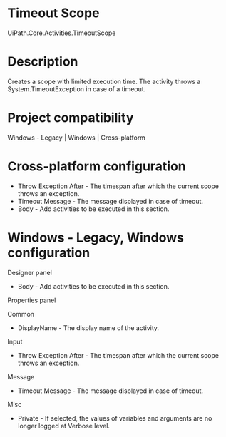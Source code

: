 ﻿# Timeout Scope

UiPath.Core.Activities.TimeoutScope

# Description

Creates a scope with limited execution time. The activity throws a System.TimeoutException in case of a timeout.

# Project compatibility

Windows - Legacy | Windows | Cross-platform

# Cross-platform configuration

* Throw Exception After - The timespan after which the current scope throws an exception.
* Timeout Message - The message displayed in case of timeout.
* Body - Add activities to be executed in this section.

# Windows - Legacy, Windows configuration

Designer panel

* Body - Add activities to be executed in this section.

Properties panel

Common

* DisplayName - The display name of the activity.

Input

* Throw Exception After - The timespan after which the current scope throws an exception.

Message

* Timeout Message - The message displayed in case of timeout.

Misc

* Private - If selected, the values of variables and arguments are no longer logged at Verbose level.

